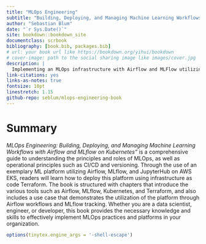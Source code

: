 ```yaml
--- 
title: "MLOps Engineering"
subtitle: "Building, Deploying, and Managing Machine Learning Workflows with Airflow and MLflow on Kubernetes."
author: "Sebastian Blum"
date: "`r Sys.Date()`"
site: bookdown::bookdown_site
documentclass: scrbook
bibliography: [book.bib, packages.bib]
# url: your book url like https://bookdown.org/yihui/bookdown
# cover-image: path to the social sharing image like images/cover.jpg
description: |
  Implementing an MLOps infrastructure with Airflow and MLFlow utilizing K8s, Terraform, and GithubActions.
link-citations: yes
links-as-notes: true
fontsize: 10pt
linestretch: 1.15
github-repo: seblum/mlops-engineering-book
---
```


# Summary {.unlisted .unnumbered}

*MLOps Engineering: Building, Deploying, and Managing Machine Learning Workflows with Airflow and MLflow on Kubernetes"* is a comprehensive guide to understanding the principles and roles of MLOps, as well as operational principles such as CI/CD and versioning. Through the use of an exemplary ML platform utilizing Airflow, MLflow, and JupyterHub on AWS EKS, readers will learn how to deploy this platform using infrastructure as code Terraform. The book is structured with chapters that introduce the various tools such as Airflow, MLflow, Kubernetes, and Terraform, and also includes a use case that demonstrates the utilization of the platform through Airflow workflows and MLflow tracking. Whether you are a data scientist, engineer, or developer, this book provides the necessary knowledge and skills to effectively implement MLOps practices and platforms in your organization.

```r
options(tinytex.engine_args = '-shell-escape')
```
